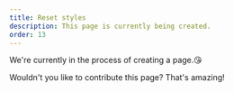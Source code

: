 ```yaml
---
title: Reset styles
description: This page is currently being created.
order: 13
---
```


We're currently in the process of creating a page.😘

Wouldn't you like to contribute this page? That's amazing!
